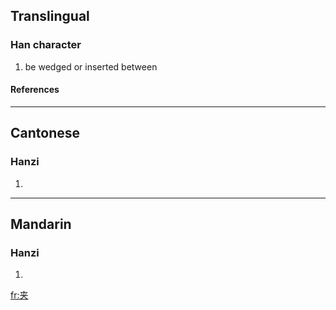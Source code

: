 {{see|夾}}

==Translingual==
===Han character===
{{Han char|rn=37|rad=大|as=03|sn=6|four=|canj=大廿 (KT)}}
# be wedged or inserted between
====References====
{{Han ref|kx=0250.071|hdz=10019.060|uh=5939|ud=22841}}
----
==Cantonese==
===Hanzi===
{{yue-hanzi|jyut=|y=gaap3}}
# {{defn|Cantonese}}
----
==Mandarin==
===Hanzi===
{{cmn-hanzi|tra=夾|pin=[[jiā]] ([[jia1]])|wg=chia<sup>1</sup>}}
# {{defn|Mandarin}}

[[fr:夹]]